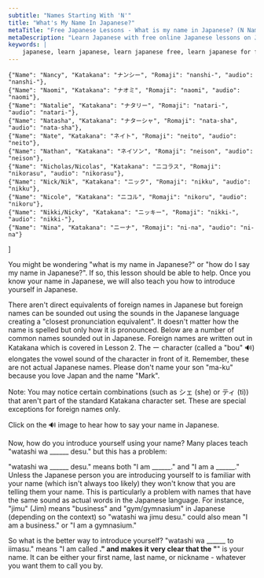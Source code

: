 ```yaml
---
subtitle: "Names Starting With 'N'"
title: "What's My Name In Japanese?"
metaTitle: "Free Japanese Lessons - What is my name in Japanese? (N Names) - Learn to speak the Japanese language online for free!"
metaDescription: "Learn Japanese with free online Japanese lessons on Japanese grammar, Japanese verb conjugation, and Japanese sentence structure"
keywords: |
    japanese, learn japanese, learn japanese free, learn japanese for free, learning japanese, learning japanese language, japanese learn, japanese learning, japanese language, japanese language learning, learn japanese language, japanese lesson, japanese lessons, free japanese lessons, online japanese, japanese online, learn japanese online, learn japanese online free, learning japanese online, online japanese lesson, online japanese lessons, japanese tutorial, japanese course, japanese language course, language course, japanese alphabet, japanese alphabets, japanese letters, japanese hiragana, hiragana alphabet, hiragana, japanese katakana, katakana alphabet, katakana, japanese kanji, kanji, speak japanese, learn to speak japanese, how to speak japanese, how to learn japanese, learn how to speak japanese, how to speak read and write japanese, learn how to speak read and write japanese, learn japanese with free japanese lessons, learn japanese with freejapaneselessons.com, what is my name in japanese, japanese words, basic japanese words, japan language, japan alphabet, hiragana chart, katakana chart, japanese characters, names in japanese, hiragana sentence, learn hiragana, japanese classes, japanese alphabet with english letters, japanese beginner, introducing yourself in japanese, common japanese words, hiragana characters, katakana characters
---
```



    {"Name": "Nancy", "Katakana": "ナンシー", "Romaji": "nanshi-", "audio": "nanshi-"},
    {"Name": "Naomi", "Katakana": "ナオミ", "Romaji": "naomi", "audio": "naomi"},
    {"Name": "Natalie", "Katakana": "ナタリー", "Romaji": "natari-", "audio": "natari-"},
    {"Name": "Natasha", "Katakana": "ナターシャ", "Romaji": "nata-sha", "audio": "nata-sha"},
    {"Name": "Nate", "Katakana": "ネイト", "Romaji": "neito", "audio": "neito"},
    {"Name": "Nathan", "Katakana": "ネイソン", "Romaji": "neison", "audio": "neison"},
    {"Name": "Nicholas/Nicolas", "Katakana": "ニコラス", "Romaji": "nikorasu", "audio": "nikorasu"},
    {"Name": "Nick/Nik", "Katakana": "ニック", "Romaji": "nikku", "audio": "nikku"},
    {"Name": "Nicole", "Katakana": "ニコル", "Romaji": "nikoru", "audio": "nikoru"},
    {"Name": "Nikki/Nicky", "Katakana": "ニッキー", "Romaji": "nikki-", "audio": "nikki-"},
    {"Name": "Nina", "Katakana": "ニーナ", "Romaji": "ni-na", "audio": "ni-na"}
]

You might be wondering "what is my name in Japanese?" or "how do I say my name in Japanese?". If so, this lesson should be able to help. Once you know your name in Japanese, we will also teach you how to introduce yourself in Japanese.

There aren't direct equivalents of foreign names in Japanese but foreign names can be sounded out using the sounds in the Japanese language creating a "closest pronunciation equivalent". It doesn't matter how the name is spelled but only how it is pronounced. Below are a number of common names sounded out in Japanese. Foreign names are written out in Katakana which is covered in Lesson 2. The ー character (called a "bou" 🔊) elongates the vowel sound of the character in front of it. Remember, these are not actual Japanese names. Please don't name your son "ma-ku" because you love Japan and the name "Mark".

Note: You may notice certain combinations (such as シェ (she) or ティ (ti)) that aren't part of the standard Katakana character set. These are special exceptions for foreign names only.

Click on the 🔊 image to hear how to say your name in Japanese.

<LetterNav />

<Table data={namesN} />

Now, how do you introduce yourself using your name? Many places teach "watashi wa ______ desu." but this has a problem:

"watashi wa ______ desu." means both "I am ______." and "I am a ______." Unless the Japanese person you are introducing yourself to is familiar with your name (which isn't always too likely) they won't know that you are telling them your name. This is particularly a problem with names that have the same sound as actual words in the Japanese language. For instance, "jimu" (Jim) means "business" and "gym/gymnasium" in Japanese (depending on the context) so "watashi wa jimu desu." could also mean "I am a business." or "I am a gymnasium."

So what is the better way to introduce yourself? "watashi wa ______ to iimasu."  means "I am called ______." and makes it very clear that the "______" is your name. It can be either your first name, last name, or nickname - whatever you want them to call you by.
